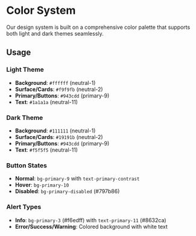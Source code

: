 
<Meta title="System/Colors" />

# Color System

Our design system is built on a comprehensive color palette that supports both light and dark themes seamlessly.

<ColorPalette>
  <ColorItem
    title="Primary Colors"
    subtitle="Purple accent colors"
    colors={{
      'primary-1': '#fdfcfe',
      'primary-3': '#f6edff',
      'primary-8': '#b794f6',
      'primary-9': '#943cdd',
      'primary-10': '#7c2d9a',
      'primary-11': '#8632ca',
    }}
  />
  <ColorItem
    title="Neutral Colors"
    subtitle="Gray scale"
    colors={{
      'neutral-1': '#ffffff',
      'neutral-2': '#f9f9fb',
      'neutral-3': '#f5f5f5',
      'neutral-8': '#8b8d98',
      'neutral-9': '#6c6e79',
      'neutral-10': '#797b86',
      'neutral-11': '#1a1a1a',
    }}
  />
  <ColorItem
    title="Semantic Colors"
    subtitle="Component-specific colors"
    colors={{
      background: 'var(--color-background)',
      surface: 'var(--color-surface)',
      'surface-hover': 'var(--color-surface-hover)',
      border: 'var(--color-border)',
      'text-primary': 'var(--color-text-primary)',
      'text-secondary': 'var(--color-text-secondary)',
      'text-disabled': 'var(--color-text-disabled)',
    }}
  />
  <ColorItem
    title="Primary Semantic"
    subtitle="Button and accent colors"
    colors={{
      primary: 'var(--color-primary)',
      'primary-hover': 'var(--color-primary-hover)',
      'primary-active': 'var(--color-primary-active)',
      'primary-disabled': 'var(--color-primary-disabled)',
      'primary-contrast': 'var(--color-primary-contrast)',
    }}
  />
  <ColorItem
    title="Alert Colors"
    subtitle="Info alert specific"
    colors={{
      'alert-info-bg': 'var(--color-alert-info-bg)',
      'alert-info-text': 'var(--color-alert-info-text)',
    }}
  />
  <ColorItem
    title="State Colors"
    subtitle="Error, success, warning"
    colors={{
      error: '#ef4444',
      success: '#22c55e',
      warning: '#f97316',
    }}
  />
</ColorPalette>

## Usage

### Light Theme

- **Background**: `#ffffff` (neutral-1)
- **Surface/Cards**: `#f9f9fb` (neutral-2)
- **Primary/Buttons**: `#943cdd` (primary-9)
- **Text**: `#1a1a1a` (neutral-11)

### Dark Theme

- **Background**: `#111111` (neutral-1)
- **Surface/Cards**: `#19191b` (neutral-2)
- **Primary/Buttons**: `#943cdd` (primary-9)
- **Text**: `#f5f5f5` (neutral-11)

### Button States

- **Normal**: `bg-primary-9` with `text-primary-contrast`
- **Hover**: `bg-primary-10`
- **Disabled**: `bg-primary-disabled` (#797b86)

### Alert Types

- **Info**: `bg-primary-3` (#f6edff) with `text-primary-11` (#8632ca)
- **Error/Success/Warning**: Colored background with white text

